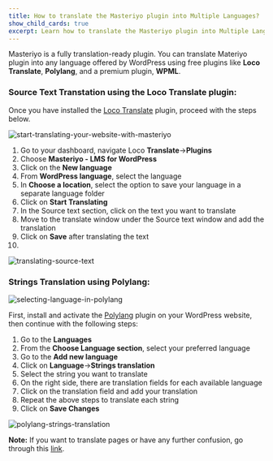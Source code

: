 ```yaml
---
title: How to translate the Masteriyo plugin into Multiple Languages?
show_child_cards: true
excerpt: Learn how to translate the Masteriyo plugin into Multiple Languages supported by WordPress.
---
```


Masteriyo is a fully translation-ready plugin. You can translate Materiyo plugin into any language offered by WordPress using free plugins like **Loco Translate**, **Polylang**, and a premium plugin, **WPML**. 

### Source Text Transtation using the Loco Translate plugin:

Once you have installed the [Loco Translate](https://wordpress.org/plugins/loco-translate) plugin, proceed with the steps below. 

![start-translating-your-website-with-masteriyo](https://user-images.githubusercontent.com/24367265/189650571-763c7645-3968-4b91-b0d7-a2e7fd92f73f.png)

1. Go to your dashboard, navigate Loco **Translate**->**Plugins**
2. Choose  **Masteriyo - LMS for WordPress**
3. Click on the **New language**
4. From  **WordPress language**, select the language
5. In **Choose a location**, select the option to save your language in a separate language folder
6. Click on **Start Translating**
7. In the Source text section, click on the text you want to translate
8. Move to the translate window under the Source text window and add the translation
9. Click on **Save** after translating the text
10. 


![translating-source-text](https://user-images.githubusercontent.com/24367265/189650518-f257816f-421f-4046-8ea6-8f02fe051774.png)

### Strings Translation using Polylang:

![selecting-language-in-polylang](https://user-images.githubusercontent.com/24367265/189650626-4171becd-0b82-497a-b4a9-738357ec1f24.png)

First, install and activate the [Polylang](https://wordpress.org/plugins/polylang) plugin on your WordPress website, then continue with the following steps:
1. Go to the **Languages**
2. From the **Choose Language section**, select your preferred language
3. Go to the **Add new language** 
4. Click on **Language**->**Strings translation**
5. Select the string you want to translate
6. On the right side, there are translation fields for each available language
7. Click on the translation field and add your translation
8. Repeat the above steps to translate each string
9. Click on **Save Changes** 

![polylang-strings-translation](https://user-images.githubusercontent.com/24367265/189650320-250cf8de-de9f-4aed-a763-6b91adbea10d.png)

<Callout> **Note:** If you want to translate pages or have any further confusion, go through this [link](https://polylang.pro/doc/translating-pages-posts-categories-and-tags/). </Callout>

